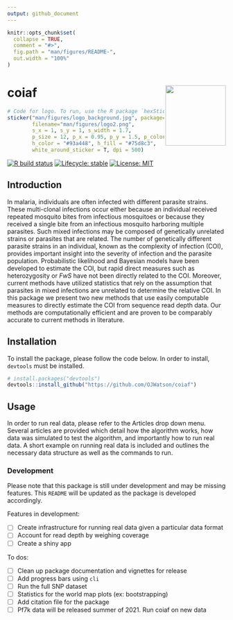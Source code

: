 ```yaml
---
output: github_document
---
```


<!-- README.md is generated from README.Rmd. Please edit that file -->

```r
knitr::opts_chunk$set(
  collapse = TRUE,
  comment = "#>",
  fig.path = "man/figures/README-",
  out.width = "100%"
)
```

# coiaf <a href='https://ojwatson.github.io/coiaf/'><img src='man/figures/logo.png' align="right" height="139" /></a>

```r
# Code for logo. To run, use the R package `hexSticker`
sticker("man/figures/logo_background.jpg", package="coiaf", 
        filename="man/figures/logo2.png", 
        s_x = 1, s_y = 1, s_width = 1.7,
        p_size = 12, p_x = 0.95, p_y = 1.5, p_color = "#fdead4",
        h_color = "#93a448", h_fill = "#75d8c3",
        white_around_sticker = T, dpi = 500)
```

<!-- badges: start -->
[![R build status](https://github.com/OJWatson/coiaf/workflows/R-CMD-check/badge.svg)](https://github.com/OJWatson/coiaf/actions)
[![Lifecycle: stable](https://img.shields.io/badge/lifecycle-stable-brightgreen.svg)](https://www.tidyverse.org/lifecycle/#stable)
[![License: MIT](https://img.shields.io/badge/License-MIT-yellow.svg)](https://opensource.org/licenses/MIT)
<!-- badges: end -->

## Introduction
In malaria, individuals are often infected with different parasite strains. 
These multi-clonal infections occur either because an individual received 
repeated mosquito bites from infectious mosquitoes or because they received a 
single bite from an infectious mosquito harboring multiple parasites. Such mixed
infections may be composed of genetically unrelated strains or parasites that 
are related. The number of genetically different parasite strains in an 
individual, known as the complexity of infection (COI), provides important 
insight into the severity of infection and the parasite population. 
Probabilistic likelihood and Bayesian models have been developed to estimate the
COI, but rapid direct measures such as heterozygosity or *FwS* have not been 
directly related to the COI. Moreover, current methods have utilized statistics
that rely on the assumption that parasites in mixed infections are unrelated to
determine the relative COI. In this package we present two new methods that use
easily computable measures to directly estimate the COI from sequence read depth
data. Our methods are computationally efficient and are proven to be comparably
accurate to current methods in literature.

## Installation
To install the package, please follow the code below. In order to install,
`devtools` must be installed.
```r
# install.packages("devtools")
devtools::install_github("https://github.com/OJWatson/coiaf")
```

## Usage
In order to run real data, please refer to the Articles drop down menu. Several
articles are provided which detail how the algorithm works, how data was 
simulated to test the algorithm, and importantly how to run real data.
A short example on running real data is included and outlines the necessary
data structure as well as the commands to run.

### Development
Please note that this package is still under development and may be missing 
features. This `README` will be updated as the package is developed accordingly.

Features in development:

- [ ] Create infrastructure for running real data given a particular data format
- [ ] Account for read depth by weighing coverage
- [ ] Create a shiny app

To dos:

- [ ] Clean up package documentation and vignettes for release
- [ ] Add progress bars using `cli`
- [ ] Run the full SNP dataset
- [ ] Statistics for the world map plots (ex: bootstrapping)
- [ ] Add citation file for the package
- [ ] Pf7k data will be released summer of 2021. Run coiaf on new data
